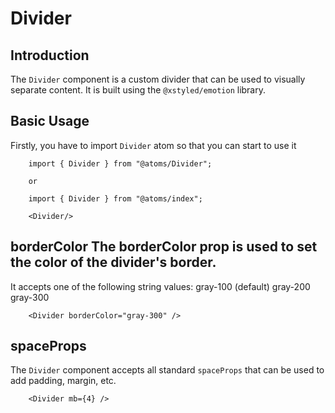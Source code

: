 

<MDXWrapper>
<Head>
	<title>Divider Doc | OORSIG</title>
</Head>

# Divider

## Introduction

The `Divider` component is a custom divider that can be used to visually separate content. It is built using the `@xstyled/emotion` library.

## Basic Usage

Firstly, you have to import `Divider` atom so that you can start to use it

```
	import { Divider } from "@atoms/Divider";

	or

	import { Divider } from "@atoms/index";

	<Divider/>
```

<Divider />

## borderColor The borderColor prop is used to set the color of the divider's border.

It accepts one of the following string values: gray-100 (default) gray-200 gray-300

```
	<Divider borderColor="gray-300" />
```

<Divider borderColor="gray-300" />

## spaceProps

The `Divider` component accepts all standard `spaceProps` that can be used to add padding, margin, etc.

```
    <Divider mb={4} />
```

<Divider mb={4} />

</MDXWrapper>
